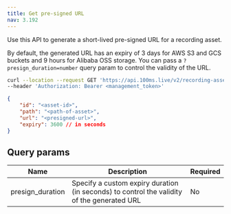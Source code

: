 ```yaml
---
title: Get pre-signed URL
nav: 3.192
---
```


Use this API to generate a short-lived pre-signed URL for a recording asset.

By default, the generated URL has an expiry of 3 days for AWS S3 and GCS buckets and 9 hours for Alibaba OSS storage. You can pass a `?presign_duration=number` query param to control the validity of the URL.

<GetRequest title="https://api.100ms.live/v2/recording-assets/<asset_id>/presigned-url" />

<Request id="req-0">

```bash
curl --location --request GET 'https://api.100ms.live/v2/recording-assets/<asset_id>/presigned-url' \
--header 'Authorization: Bearer <management_token>'
```

</Request>
<ResponseBox id="res-0" status="200 OK">

```json
{
    "id": "<asset-id>",
    "path": "<path-of-asset>",
    "url": "<presigned-url>",
    "expiry": 3600 // in seconds
}
```

</ResponseBox>


## Query params

| Name   | Description | Required |
| ------ | -------- | ------- |
| presign_duration | Specify a custom expiry duration (in seconds) to control the validity of the generated URL | No |